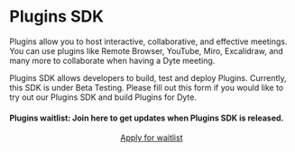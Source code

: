 # Plugins SDK

Plugins allow you to host interactive, collaborative, and effective meetings.
You can use plugins like Remote Browser, YouTube, Miro, Excalidraw, and many more to collaborate when having a Dyte meeting.

Plugins SDK allows developers to build, test and deploy Plugins.
Currently, this SDK is under Beta Testing.
Please fill out this form if you would like to try out our Plugins SDK and build Plugins for Dyte.

#### Plugins waitlist: Join here to get updates when Plugins SDK is released.

<center style={{ margin: '3rem 0' }}>
  <a
    href="https://docs.google.com/forms/d/e/1FAIpQLScb5mC1QhKBsc5Ji1Q2mn3DohyH6_Y1t793nO1ti6z-umdk9w/viewform"
    target="_blank"
    rel="noopener"
    class="dyte-cta"
    title="Apply for waitlist"
  >
    Apply for waitlist
  </a>
</center>
